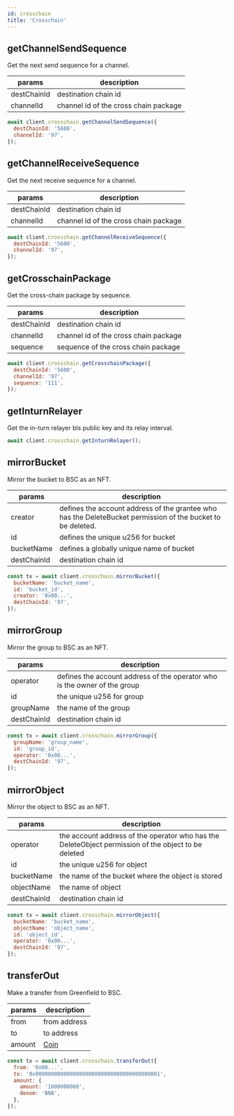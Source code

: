 ```yaml
---
id: crosschain
title: 'Crosschain'
---
```



## getChannelSendSequence <ApiTypes type="Query" />

Get the next send sequence for a channel.

| params      | description                           |
| ----------- | ------------------------------------- |
| destChainId | destination chain id                  |
| channelId   | channel id of the cross chain package |

```jsx title="example"
await client.crosschain.getChannelSendSequence({
  destChainId: '5600',
  channelId: '97',
});
```

## getChannelReceiveSequence <ApiTypes type="Query" />

Get the next receive sequence for a channel.

| params      | description                           |
| ----------- | ------------------------------------- |
| destChainId | destination chain id                  |
| channelId   | channel id of the cross chain package |

```jsx title="example"
await client.crosschain.getChannelReceiveSequence({
  destChainId: '5600',
  channelId: '97',
});
```

## getCrosschainPackage <ApiTypes type="Query" />

Get the cross-chain package by sequence.

| params      | description                           |
| ----------- | ------------------------------------- |
| destChainId | destination chain id                  |
| channelId   | channel id of the cross chain package |
| sequence    | sequence of the cross chain package   |

```jsx title="example"
await client.crosschain.getCrosschainPackage({
  destChainId: '5600',
  channelId: '97',
  sequence: '111',
});
```

## getInturnRelayer <ApiTypes type="Query" />

Get the in-turn relayer bls public key and its relay interval.

```jsx title="example"
await client.crosschain.getInturnRelayer();
```

## mirrorBucket <ApiTypes type="Tx" />

Mirror the bucket to BSC as an NFT.

| params      | description                                                                                                 |
| ----------- | ----------------------------------------------------------------------------------------------------------- |
| creator     | defines the account address of the grantee who has the DeleteBucket permission of the bucket to be deleted. |
| id          | defines the unique u256 for bucket                                                                          |
| bucketName  | defines a globally unique name of bucket                                                                    |
| destChainId | destination chain id                                                                                        |

```jsx title="example"
const tx = await client.crosschain.mirrorBucket({
  bucketName: 'bucket_name',
  id: 'bucket_id',
  creator: '0x00...',
  destChainId: '97',
});
```

<Tx />

## mirrorGroup <ApiTypes type="Tx" />

Mirror the group to BSC as an NFT.

| params      | description                                                               |
| ----------- | ------------------------------------------------------------------------- |
| operator    | defines the account address of the operator who is the owner of the group |
| id          | the unique u256 for group                                                 |
| groupName   | the name of the group                                                     |
| destChainId | destination chain id                                                      |

```jsx title="example"
const tx = await client.crosschain.mirrorGroup({
  groupName: 'group_name',
  id: 'group_id',
  operator: '0x00...',
  destChainId: '97',
});
```

<Tx />

## mirrorObject <ApiTypes type="Tx" />

Mirror the object to BSC as an NFT.

| params      | description                                                                                         |
| ----------- | --------------------------------------------------------------------------------------------------- |
| operator    | the account address of the operator who has the DeleteObject permission of the object to be deleted |
| id          | the unique u256 for object                                                                          |
| bucketName  | the name of the bucket where the object is stored                                                   |
| objectName  | the name of object                                                                                  |
| destChainId | destination chain id                                                                                |

```jsx title="example"
const tx = await client.crosschain.mirrorObject({
  bucketName: 'bucket_name',
  objectName: 'object_name',
  id: 'object_id',
  operator: '0x00...',
  destChainId: '97',
});
```

<Tx />

## transferOut <ApiTypes type="Tx" />

Make a transfer from Greenfield to BSC.

| params | description         |
| ------ | ------------------- |
| from   | from address        |
| to     | to address          |
| amount | [Coin](../types/coin) |

```jsx title="example"
const tx = await client.crosschain.transferOut({
  from: '0x00...',
  to: '0x0000000000000000000000000000000000000001',
  amount: {
    amount: '1000000000',
    denom: 'BNB',
  },
});
```

<Tx />
